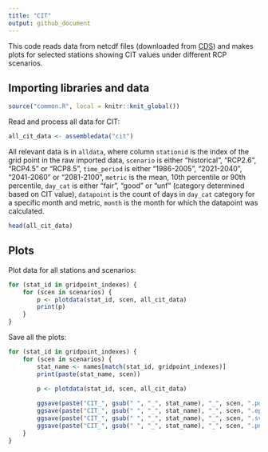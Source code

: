 ```yaml
---
title: "CIT"
output: github_document
---
```


This code reads data from netcdf files (downloaded from [CDS](https://cds.climate.copernicus.eu/cdsapp#!/dataset/sis-tourism-climate-suitability-indicators?tab=overview)) and makes plots for selected stations showing CIT values
under different RCP scenarios.

## Importing libraries and data

```r
source("common.R", local = knitr::knit_global())
```

Read and process all data for CIT:

```r
all_cit_data <- assembledata("cit")
```

All relevant data is in `alldata`, where column `stationid` is the index of 
the grid point in the raw imported data, `scenario` is either "historical", 
"RCP2.6", "RCP4.5" or "RCP8.5", `time_period` is either "1986-2005", "2021-2040", 
"2041-2060" or "2081-2100", `metric` is the mean, 10th percentile or 90th 
percentile, `day_cat` is either "fair", "good" or "unf" (category determined based on CIT value), `datapoint` is the count of days in `day_cat` category for a specific month and metric, 
`month` is the month for which the datapoint was calculated.

```r
head(all_cit_data)
```

## Plots

Plot data for all stations and scenarios:

```r
for (stat_id in gridpoint_indexes) {
    for (scen in scenarios) {
        p <- plotdata(stat_id, scen, all_cit_data)
        print(p)
    }
}
```

Save all the plots:

```r
for (stat_id in gridpoint_indexes) {
    for (scen in scenarios) {
        stat_name <- names[match(stat_id, gridpoint_indexes)]
        print(paste(stat_name, scen))

        p <- plotdata(stat_id, scen, all_cit_data)
        
        ggsave(paste("CIT_", gsub(" ", "_", stat_name), "_", scen, ".pdf", sep=""), p, width=8, height=4, units="in", path="../output/pdf/CIT", device=cairo_pdf)
        ggsave(paste("CIT_", gsub(" ", "_", stat_name), "_", scen, ".eps", sep=""), p, width=8, height=4, units="in", path="../output/eps/CIT", device=cairo_ps)
        ggsave(paste("CIT_", gsub(" ", "_", stat_name), "_", scen, ".svg", sep=""), p, width=8, height=4, units="in", path="../output/svg/CIT")
        ggsave(paste("CIT_", gsub(" ", "_", stat_name), "_", scen, ".png", sep=""), p, width=8, height=4, units="in", path="../output/png/CIT", dpi=500)
    }
}
```
